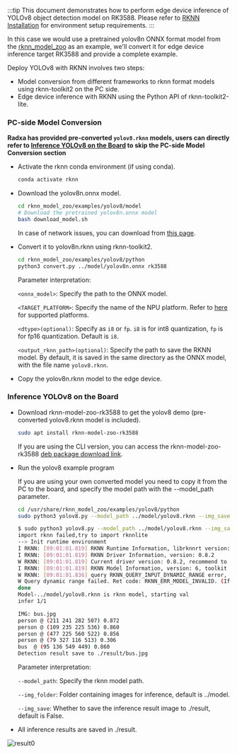 :::tip
This document demonstrates how to perform edge device inference of YOLOv8 object detection model on RK3588. Please refer to [RKNN Installation](./rknn_install) for environment setup requirements.
:::

In this case we would use a pretrained yolov8n ONNX format model from the [rknn_model_zoo](https://github.com/airockchip/rknn_model_zoo) as an example, we'll convert it for edge device inference target RK3588 and provide a complete example.

Deploy YOLOv8 with RKNN involves two steps:

- Model conversion from different frameworks to rknn format models using rknn-toolkit2 on the PC side.
- Edge device inference with RKNN using the Python API of rknn-toolkit2-lite.

### PC-side Model Conversion

**Radxa has provided pre-converted `yolov8.rknn` models, users can directly refer to [Inference YOLOv8 on the Board](#inference-yolov8-on-the-board) to skip the PC-side Model Conversion section**

- Activate the rknn conda environment (if using conda).

  ```bash
  conda activate rknn
  ```

- Download the yolov8n.onnx model.

  ```bash
  cd rknn_model_zoo/examples/yolov8/model
  # Download the pretrained yolov8n.onnx model
  bash download_model.sh
  ```

  In case of network issues, you can download from [this page](https://github.com/airockchip/rknn_model_zoo?tab=readme-ov-file#model-support).

- Convert it to yolov8n.rknn using rknn-toolkit2.

  ```bash
  cd rknn_model_zoo/examples/yolov8/python
  python3 convert.py ../model/yolov8n.onnx rk3588
  ```

  Parameter interpretation:

  `<onnx_model>`: Specify the path to the ONNX model.

  `<TARGET_PLATFORM>`: Specify the name of the NPU platform. Refer to [here](rknn_install#introduction-to-rknn) for supported platforms.

  `<dtype>(optional)`: Specify as `i8` or `fp`. `i8` is for int8 quantization, `fp` is for fp16 quantization. Default is `i8`.

  `<output_rknn_path>(optional)`: Specify the path to save the RKNN model. By default, it is saved in the same directory as the ONNX model, with the file name `yolov8.rknn`.

- Copy the yolov8n.rknn model to the edge device.

### Inference YOLOv8 on the Board

- Download rknn-model-zoo-rk3588 to get the yolov8 demo (pre-converted yolov8.rknn model is included).

  ```bash
  sudo apt install rknn-model-zoo-rk3588
  ```

  If you are using the CLI version, you can access the rknn-model-zoo-rk3588 [deb package download link](https://github.com/radxa-pkg/rknn_model_zoo/releases/tag/1.6.0-1).

- Run the yolov8 example program

  If you are using your own converted model you need to copy it from the PC to the board, and specify the model path with the --model_path parameter.

  ```bash
  cd /usr/share/rknn_model_zoo/examples/yolov8/python
  sudo python3 yolov8.py --model_path ../model/yolov8.rknn --img_save
  ```

  ```bash
  $ sudo python3 yolov8.py --model_path ../model/yolov8.rknn --img_save
  import rknn failed,try to import rknnlite
  --> Init runtime environment
  I RKNN: [09:01:01.819] RKNN Runtime Information, librknnrt version: 1.6.0 (9a7b5d24c@2023-12-13T17:31:11)
  I RKNN: [09:01:01.819] RKNN Driver Information, version: 0.8.2
  W RKNN: [09:01:01.819] Current driver version: 0.8.2, recommend to upgrade the driver to the new version: >= 0.8.8
  I RKNN: [09:01:01.819] RKNN Model Information, version: 6, toolkit version: 1.6.0+81f21f4d(compiler version: 1.6.0 (585b3edcf@2023-12-11T07:56:14)), target: RKNPU v2, target platform: rk3588, framework name: ONNX, framework layout: NCHW, model inference type: static_shape
  W RKNN: [09:01:01.836] query RKNN_QUERY_INPUT_DYNAMIC_RANGE error, rknn model is static shape type, please export rknn with dynamic_shapes
  W Query dynamic range failed. Ret code: RKNN_ERR_MODEL_INVALID. (If it is a static shape RKNN model, please ignore the above warning message.)
  done
  Model-../model/yolov8.rknn is rknn model, starting val
  infer 1/1

  IMG: bus.jpg
  person @ (211 241 282 507) 0.872
  person @ (109 235 225 536) 0.860
  person @ (477 225 560 522) 0.856
  person @ (79 327 116 513) 0.306
  bus  @ (95 136 549 449) 0.860
  Detection result save to ./result/bus.jpg
  ```

  Parameter interpretation:

  `--model_path`: Specify the rknn model path.

  `--img_folder`: Folder containing images for inference, default is ../model.

  `--img_save`: Whether to save the inference result image to ./result, default is False.

- All inference results are saved in ./result.

![result0](/img/general-tutorial/rknn/result.webp)
